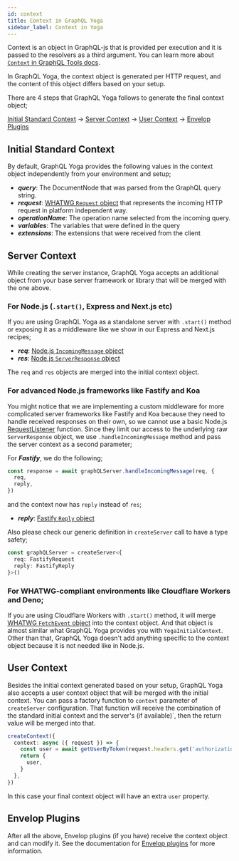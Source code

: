 ```yaml
---
id: context
title: Context in GraphQL Yoga
sidebar_label: Context in Yoga
---
```


Context is an object in GraphQL-js that is provided per execution and it is passed to the resolvers as a third argument. You can learn more about [`Context` in GraphQL Tools docs](https://www.graphql-tools.com/docs/connectors).

In GraphQL Yoga, the context object is generated per HTTP request, and the content of this object differs based on your setup.

There are 4 steps that GraphQL Yoga follows to generate the final context object;

[Initial Standard Context](#initial-standard-context) -> [Server Context](#server-context) -> [User Context](#user-context) -> [Envelop Plugins](#envelop-plugins)

## Initial Standard Context

By default, GraphQL Yoga provides the following values in the context object independently from your environment and setup;

- **_query_**: The DocumentNode that was parsed from the GraphQL query string.
- **_request_**: [WHATWG `Request` object](https://developer.mozilla.org/en-US/docs/Web/API/Request) that represents the incoming HTTP request in platform independent way.
- **_operationName_**: The operation name selected from the incoming query.
- **_variables_**: The variables that were defined in the query
- **_extensions_**: The extensions that were received from the client

## Server Context

While creating the server instance, GraphQL Yoga accepts an additional object from your base server framework or library that will be merged with the one above.

### For Node.js (`.start()`, Express and Next.js etc)

If you are using GraphQL Yoga as a standalone server with `.start()` method or exposing it as a middleware like we show in our Express and Next.js recipes;

- **_req_**: [Node.js `IncomingMessage` object](https://nodejs.org/api/http.html#http_class_http_incomingmessage)
- **_res_**: [Node.js `ServerResponse` object](https://nodejs.org/api/http.html#http_class_http_serverresponse)

The `req` and `res` objects are merged into the initial context object.

### For advanced Node.js frameworks like Fastify and Koa

You might notice that we are implementing a custom middleware for more complicated server frameworks like Fastify and Koa because they need to handle received responses on their own, so we cannot use a basic Node.js [RequestListener](https://nodejs.org/api/http.html#http_class_http_incomingmessage) function.
Since they limit our access to the underlying raw `ServerResponse` object, we use `.handleIncomingMessage` method and pass the server context as a second parameter;

For **_Fastify_**, we do the following;

```ts
const response = await graphQLServer.handleIncomingMessage(req, {
  req,
  reply,
})
```

and the context now has `reply` instead of `res`;

- **_reply_**: [Fastify `Reply` object](https://www.fastify.io/docs/latest/Reply/)

Also please check our generic definition in `createServer` call to have a type safety;

```ts
const graphQLServer = createServer<{
  req: FastifyRequest
  reply: FastifyReply
}>()
```

### For WHATWG-compliant environments like Cloudflare Workers and Deno;

If you are using Cloudflare Workers with `.start()` method, it will merge [WHATWG `FetchEvent` object](https://developer.mozilla.org/en-US/docs/Web/API/FetchEvent) into the context object.
And that object is almost similar what GraphQL Yoga provides you with `YogaInitialContext`. Other than that, GraphQL Yoga doesn't add anything specific to the context object because it is not needed like in Node.js.

## User Context

Besides the initial context generated based on your setup, GraphQL Yoga also accepts a user context object that will be merged with the initial context.
You can pass a factory function to `context` parameter of `createServer` configuration. That function will receive the combination of the standard initial context and the server's (if available)`, then the return value will be merged into that.

```ts
createContext({
  context: async ({ request }) => {
    const user = await getUserByToken(request.headers.get('authorization'))
    return {
      user,
    }
  },
})
```

In this case your final context object will have an extra `user` property.

## Envelop Plugins

After all the above, Envelop plugins (if you have) receive the context object and can modify it.
See the documentation for [Envelop plugins](/envelop-plugins) for more information.
